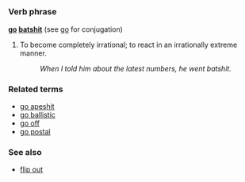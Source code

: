 =={{en}}==

===Verb phrase===
'''[[go]] [[batshit]]''' (see [[go]] for conjugation)

# {{idiom}}{{slang}} To become completely irrational; to react in an irrationally extreme manner.
#: ''When I told him about the latest numbers, he went batshit.''

<!-- Hmm . . . a nascent category? -->
===Related terms===
*[[go apeshit]]
*[[go ballistic]]
*[[go off]]
*[[go postal]]

===See also===
*[[flip out]]